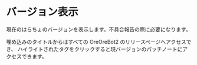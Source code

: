 

# バージョン表示

<CommandArgs versionAvailableFrom="v1.16.0" commandName="version" />

現在のはらちょのバージョンを表示します。不具合報告の際に必要になります。

埋め込みのタイトルからはすべての OreOreBot2 のリリースページへアクセスでき、
ハイライトされたタグをクリックすると現バージョンのパッチノートにアクセスできます。
